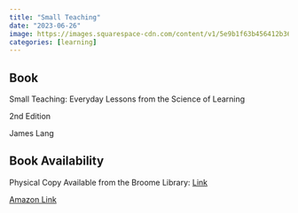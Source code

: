 ```yaml
---
title: "Small Teaching"
date: "2023-06-26"
image: https://images.squarespace-cdn.com/content/v1/5e9b1f63b456412b3606fdb7/e07bfdd5-0c15-4ba2-a26a-26169ed9d4f5/SmallTeaching2ndEd%28Green%29Standup.jpg
categories: [learning]
---
```


::: {.callout-tip icon="false"}
## Book

Small Teaching: Everyday Lessons from the Science of Learning

2nd Edition

James Lang
:::

::: {.callout-note icon="false"}
## Book Availability

Physical Copy Available from the Broome Library: [Link](https://csu-ci.primo.exlibrisgroup.com/discovery/fulldisplay?docid=alma999866865102903&context=L&vid=01CALS_UCI:JSBL&lang=en&search_scope=MyInst_and_CI&adaptor=Local%20Search%20Engine&tab=Everything&query=any,contains,small%20teaching&offset=0)

[Amazon Link](https://www.amazon.com/Small-Teaching-Everyday-Lessons-Learning/dp/1119755549/ref=pd_lpo_sccl_1/134-5912753-3439629?pd_rd_w=YtcPV&content-id=amzn1.sym.116f529c-aa4d-4763-b2b6-4d614ec7dc00&pf_rd_p=116f529c-aa4d-4763-b2b6-4d614ec7dc00&pf_rd_r=GRDQ75XXRHMPGQ619RQA&pd_rd_wg=qbsaZ&pd_rd_r=800b7b8b-71cc-4a4f-9cde-08551025786d&pd_rd_i=1119755549&psc=1)
:::
